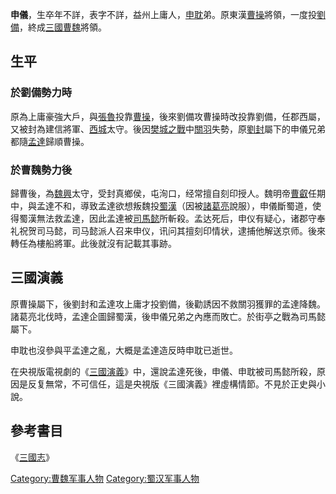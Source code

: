 '''申儀'''，生卒年不詳，表字不詳，益州上庸人，[[申耽|申耽]]弟。原東漢[[曹操|曹操]]將領，一度投[[劉備|劉備]]，終成[[三國|三國]][[曹魏|曹魏]]將領。

==生平==
===於劉備勢力時===
原為上庸豪強大戶，與[[張魯|張魯]]投靠[[曹操|曹操]]，後來劉備攻曹操時改投靠劉備，任郡西屬，又被封為建信將軍、[[西城郡|西城]]太守。後因[[樊城之戰|樊城之戰]]中[[關羽|關羽]]失勢，原[[劉封|劉封]]屬下的申儀兄弟都隨[[孟達|孟達]]歸順曹操。

===於曹魏勢力後===
歸曹後，為[[魏兴郡_(曹魏)|魏興]]太守，受封真鄉侯，屯洵口，经常擅自刻印授人。魏明帝[[曹叡|曹叡]]任期中，與孟達不和，導致孟達欲想叛魏投[[蜀漢|蜀漢]]（因被[[諸葛亮|諸葛亮]]說服），申儀斷蜀道，使得蜀漢無法救孟達，因此孟達被[[司馬懿|司馬懿]]所斬殺。孟达死后，申仪有疑心，诸郡守奉礼祝贺司马懿，司马懿派人召来申仪，讯问其擅刻印情状，逮捕他解送京师。後來轉任為樓船將軍。此後就沒有記載其事跡。

==三國演義==
原曹操屬下，後劉封和孟達攻上庸才投劉備，後勸誘因不救關羽獲罪的孟達降魏。諸葛亮北伐時，孟達企圖歸蜀漢，後申儀兄弟之內應而敗亡。於街亭之戰為司馬懿屬下。

申耽也沒參與平孟達之亂，大概是孟達造反時申耽已逝世。

在央視版電視劇的《[[三國演義_(電視劇)|三國演義]]》中，還說孟達死後，申儀、申耽被司馬懿所殺，原因是反复無常，不可信任，這是央視版《三國演義》裡虛構情節。不見於正史與小說。

==參考書目==
《[[三國志|三國志]]》

[[Category:曹魏军事人物|Category:曹魏军事人物]]
[[Category:蜀汉军事人物|Category:蜀汉军事人物]]